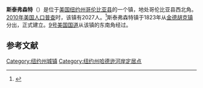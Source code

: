 {{Infobox settlement
|official_name            = 斯泰弗森特
|settlement_type          = 镇
|nickname                 = 
|motto                    =

<!-- Images -->
|image_skyline            = 
|imagesize                = 
|image_caption            = 
|image_flag               = 
|image_seal               =

<!-- Maps -->
|pushpin_map            =
|pushpin_label_position = <!-- the position of the pushpin label: left, right, top, bottom, none -->
|pushpin_map_caption    =
|pushpin_mapsize        =
|image_map                = Columbia County New York incorporated areas Stuyvesant highlighted.svg
|mapsize                  = 
|map_caption              =
|image_map1               = 
|mapsize1                 = 
|map_caption1             =

<!-- Location -->
|coordinates_region       = Earth-New York
|subdivision_type         = [[国家|国家]]
|subdivision_name         = [[美国|美国]]
|subdivision_type1        = [[美国行政区划|州]]
|subdivision_name1        = [[纽约州|纽约州]]
|subdivision_type2        = [[纽约州行政区划|县]]
|subdivision_name2        = [[哥伦比亚县_(纽约州)|哥伦比亚县]]
|government_footnotes     = 
|government_type          =
|established_title        = 
|established_date         =

<!-- Area -->
|unit_pref                = Imperial
|area_footnotes           = 
|area_magnitude           = 
|area_total_km2           = 69.3
|area_land_km2            = 64.8
|area_water_km2           = 4.5
|area_total_sq_mi         = 
|area_land_sq_mi          = 
|area_water_sq_mi         =

<!-- Population -->
|population_as_of         = [[2010年美国人口普查|2010]]
|population_footnotes     = 
|population_total         = 2027
|population_density_km2   = 31.3
|population_density_sq_mi =

<!-- General information -->
|timezone                 = [[美国东部时间|EST]]
|utc_offset               = -5
|timezone_DST             = EDT
|utc_offset_DST           = -4
|elevation_footnotes      = 
|elevation_m              = 44
|elevation_ft             = 144
|latd = 42 |latm = 24 |lats = 31 |latNS = N
|longd = 73 |longm = 45 |longs = 19 |longEW = W

<!-- Area/postal codes & others -->
|postal_code_type         = [[美国邮政编码|邮政编码]]
|postal_code              = 12173
|area_code                = [[美国电话区号518|518]]
|website                  = {{URL|www.stuyvesantny.us}}
|footnotes                = 
}}
'''斯泰弗森特'''（{{lang-en|Stuyvesant}}）是位于[[美国|美国]][[纽约州|纽约州]][[哥伦比亚县_(纽约州)|哥伦比亚县]]的一个镇，地处哥伦比亚县西北角。[[2010年美国人口普查|2010年美国人口普查]]时，该镇有2027人。<ref name>{{cite web|url=http://factfinder2.census.gov|publisher=[[United_States_Census_Bureau|United States Census Bureau]]|title=American FactFinder|access-date=2021-12-21|archive-date=2013-09-11|archive-url=https://web.archive.org/web/20130911234518/http://factfinder2.census.gov/|dead-url=no}}</ref>斯泰弗森特镇于1823年从[[金德胡克|金德胡克镇]]分出，正式建立。[[9号美国国道|9号美国国道]]从该镇的东南角经过。

== 参考文献 ==
{{reflist}}

{{NY-stub}}
[[Category:纽约州城镇|Category:纽约州城镇]]
[[Category:纽约州哈德逊河岸定居点|Category:纽约州哈德逊河岸定居点]]